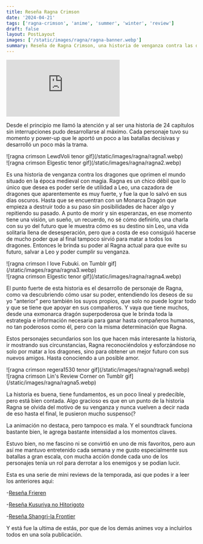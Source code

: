 ```yaml
---
title: Reseña Ragna Crimson
date: '2024-04-21'
tags: ['ragna-crimson', 'anime', 'summer', 'winter', 'review']
draft: false
layout: PostLayout
images: ['/static/images/ragna/ragna-banner.webp']
summary: Reseña de Ragna Crimson, una historia de venganza contra las dragones que trasciende tiempo y espacio.
---
```


<div className="flex">
  <iframe
    src="https://www.youtube.com/embed/buUtE2MkOfY?si=k3T8SRxGq8U33CPz"
    title="YouTube video player Ragna Crimson PV"
    frameBorder="0"
    allow="accelerometer; autoplay; clipboard-write; encrypted-media; gyroscope; picture-in-picture; web-share"
    allowFullScreen
    className="min-h-[480px] min-w-[250px] flex-grow sm:min-w-[320px]"
  ></iframe>
</div>
<ReviewImageFooter genre={['action', 'fantasy']} study="SILVER LINK." />
<ReviewTitle title="RESEÑA" />

Desde el principio me llamó la atención y al ser una historia de 24 capítulos sin interrupciones pudo desarrollarse al máximo. Cada personaje tuvo su momento y power-up que le aportó un poco a las batallas decisivas y desarrolló un poco más la trama.

<div className="-mx-2 flex flex-wrap overflow-hidden xl:-mx-2">
  <div className="my-1 w-full overflow-hidden self-center px-2 xl:my-1 xl:w-1/2 xl:px-2">
    ![ragna crimson LewdVoli tenor gif](/static/images/ragna/ragna1.webp)
  </div>

  <div className="my-1 w-full overflow-hidden self-center px-2 xl:my-1 xl:w-1/2 xl:px-2">
    ![ragna crimson Elgestic tenor gif](/static/images/ragna/ragna2.webp)
  </div>
</div>

Es una historia de venganza contra los dragones que oprimen el mundo situado en la época medieval con magia. Ragna es un chico débil que lo único que desea es poder serle de utilidad a Leo, una cazadora de dragones que aparentemente es muy fuerte, y fue la que lo salvó en sus días oscuros. Hasta que se encuentran con un Monarca Dragón que empieza a destruir todo a su paso sin posibilidades de hacer algo y repitiendo su pasado. A punto de morir y sin esperanzas, en ese momento tiene una visión, un sueño, un recuerdo, no sé cómo definirlo, una charla con su yo del futuro que le muestra cómo es su destino sin Leo, una vida solitaria llena de desesperación, pero que a costa de eso consiguió hacerse de mucho poder que al final tampoco sirvió para matar a todos los dragones. Entonces le brinda su poder al Ragna actual para que evite su futuro, salvar a Leo y poder cumplir su venganza.

<div className="-mx-2 flex flex-wrap overflow-hidden xl:-mx-2">
  <div className="my-1 w-full overflow-hidden self-center px-2 xl:my-1 xl:w-1/2 xl:px-2">
    ![ragna crimson I love Fubuki. on Tumblr gif](/static/images/ragna/ragna3.webp)
  </div>

  <div className="my-1 w-full overflow-hidden self-center px-2 xl:my-1 xl:w-1/2 xl:px-2">
    ![ragna crimson Elgestic tenor gif](/static/images/ragna/ragna4.webp)
  </div>
</div>

El punto fuerte de esta historia es el desarrollo de personaje de Ragna, como va descubriendo cómo usar su poder, entendiendo los deseos de su yo "anterior" pero también los suyos propios, que solo no puede lograr todo y que se tiene que apoyar en sus compañeros. Y vaya que tiene muchos, desde una exmonarca dragón superpoderosa que le brinda toda la estrategia e información necesaria para ganar hasta compañeros humanos, no tan poderosos como él, pero con la misma determinación que Ragna.

Estos personajes secundarios son los que hacen más interesante la historia, ir mostrando sus circunstancias, Ragna reconociéndolos y esforzándose no solo por matar a los dragones, sino para obtener un mejor futuro con sus nuevos amigos. Hasta conociendo a un posible amor.

<div className="-mx-2 flex flex-wrap overflow-hidden xl:-mx-2">
  <div className="my-1 w-full overflow-hidden self-center px-2 xl:my-1 xl:w-1/2 xl:px-2">
    ![ragna crimson regera1530 tenor gif](/static/images/ragna/ragna6.webp)
  </div>

  <div className="my-1 w-full overflow-hidden self-center px-2 xl:my-1 xl:w-1/2 xl:px-2">
    ![ragna crimson Lin's Review Corner on Tumblr gif](/static/images/ragna/ragna5.webp)
  </div>
</div>

La historia es buena, tiene fundamentos, es un poco lineal y predecible, pero está bien contada.
Algo gracioso es que en un punto de la historia Ragna se olvida del motivo de su venganza y nunca vuelven a decir nada de eso hasta el final, le pusieron mucho suspenso(?

La animación no destaca, pero tampoco es mala. Y el soundtrack funciona bastante bien, le agrega bastante intensidad a los momentos claves.

Estuvo bien, no me fascino ni se convirtió en uno de mis favoritos, pero aun así me mantuvo entretenido cada semana y me gusto especialmente sus batallas a gran escala, con mucha acción donde cada uno de los personajes tenía un rol para derrotar a los enemigos y se podian lucir.

Esta es una serie de mini reviews de la temporada, asi que podes ir a leer los anteriores aqui:

-[Reseña Frieren ](/blog/frieren)

-[Reseña Kusuriya no Hitorigoto](/blog/kusuriya)

-[Reseña Shangri-la Frontier](/blog/shangrila-frontier)

Y está fue la ultima de estás, por que de los demás animes voy a incluirlos todos en una sola publicación.
